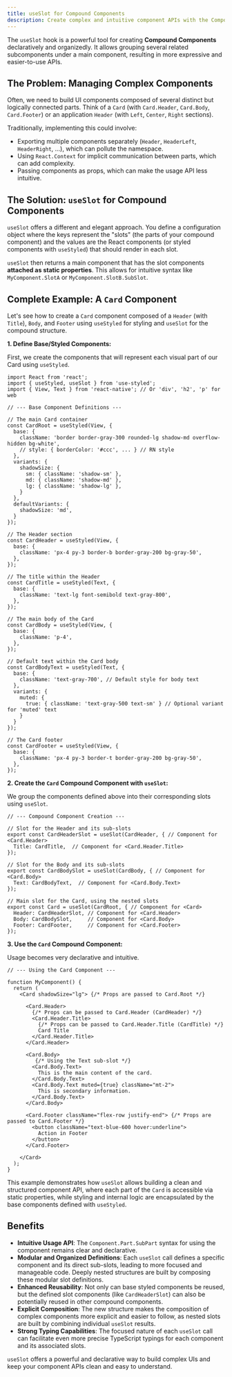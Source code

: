 ```yaml
---
title: useSlot for Compound Components
description: Create complex and intuitive component APIs with the Compound Components pattern using useSlot.
---
```


The `useSlot` hook is a powerful tool for creating **Compound Components** declaratively and organizedly. It allows grouping several related subcomponents under a main component, resulting in more expressive and easier-to-use APIs.

## The Problem: Managing Complex Components

Often, we need to build UI components composed of several distinct but logically connected parts. Think of a `Card` (with `Card.Header`, `Card.Body`, `Card.Footer`) or an application `Header` (with `Left`, `Center`, `Right` sections).

Traditionally, implementing this could involve:

*   Exporting multiple components separately (`Header`, `HeaderLeft`, `HeaderRight`, ...), which can pollute the namespace.
*   Using `React.Context` for implicit communication between parts, which can add complexity.
*   Passing components as props, which can make the usage API less intuitive.

## The Solution: `useSlot` for Compound Components

`useSlot` offers a different and elegant approach. You define a configuration object where the keys represent the "slots" (the parts of your compound component) and the values are the React components (or styled components with `useStyled`) that should render in each slot.

`useSlot` then returns a main component that has the slot components **attached as static properties**. This allows for intuitive syntax like `MyComponent.SlotA` or `MyComponent.SlotB.SubSlot`.

## Complete Example: A `Card` Component

Let's see how to create a `Card` component composed of a `Header` (with `Title`), `Body`, and `Footer` using `useStyled` for styling and `useSlot` for the compound structure.

**1. Define Base/Styled Components:**

First, we create the components that will represent each visual part of our Card using `useStyled`.

```tsx
import React from 'react';
import { useStyled, useSlot } from 'use-styled';
import { View, Text } from 'react-native'; // Or 'div', 'h2', 'p' for web

// --- Base Component Definitions ---

// The main Card container
const CardRoot = useStyled(View, {
  base: {
    className: 'border border-gray-300 rounded-lg shadow-md overflow-hidden bg-white',
    // style: { borderColor: '#ccc', ... } // RN style
  },
  variants: {
    shadowSize: {
      sm: { className: 'shadow-sm' },
      md: { className: 'shadow-md' },
      lg: { className: 'shadow-lg' },
    }
  },
  defaultVariants: {
    shadowSize: 'md',
  }
});

// The Header section
const CardHeader = useStyled(View, {
  base: {
    className: 'px-4 py-3 border-b border-gray-200 bg-gray-50',
  },
});

// The title within the Header
const CardTitle = useStyled(Text, {
  base: {
    className: 'text-lg font-semibold text-gray-800',
  },
});

// The main body of the Card
const CardBody = useStyled(View, {
  base: {
    className: 'p-4',
  },
});

// Default text within the Card body
const CardBodyText = useStyled(Text, {
  base: {
    className: 'text-gray-700', // Default style for body text
  },
  variants: {
    muted: {
      true: { className: 'text-gray-500 text-sm' } // Optional variant for 'muted' text
    }
  }
});

// The Card footer
const CardFooter = useStyled(View, {
  base: {
    className: 'px-4 py-3 border-t border-gray-200 bg-gray-50',
  },
});
```

**2. Create the `Card` Compound Component with `useSlot`:**

We group the components defined above into their corresponding slots using `useSlot`.

```tsx
// --- Compound Component Creation ---

// Slot for the Header and its sub-slots
export const CardHeaderSlot = useSlot(CardHeader, { // Component for <Card.Header>
  Title: CardTitle,  // Component for <Card.Header.Title>
});

// Slot for the Body and its sub-slots
export const CardBodySlot = useSlot(CardBody, { // Component for <Card.Body>
  Text: CardBodyText,  // Component for <Card.Body.Text>
});

// Main slot for the Card, using the nested slots
export const Card = useSlot(CardRoot, { // Component for <Card>
  Header: CardHeaderSlot, // Component for <Card.Header>
  Body: CardBodySlot,     // Component for <Card.Body>
  Footer: CardFooter,     // Component for <Card.Footer>
});
```

**3. Use the `Card` Compound Component:**

Usage becomes very declarative and intuitive.

```tsx
// --- Using the Card Component ---

function MyComponent() {
  return (
    <Card shadowSize="lg"> {/* Props are passed to Card.Root */}
      
      <Card.Header>
        {/* Props can be passed to Card.Header (CardHeader) */}
        <Card.Header.Title>
          {/* Props can be passed to Card.Header.Title (CardTitle) */}
          Card Title
        </Card.Header.Title>
      </Card.Header>

      <Card.Body>
         {/* Using the Text sub-slot */}
        <Card.Body.Text>
          This is the main content of the card.
        </Card.Body.Text>
        <Card.Body.Text muted={true} className="mt-2">
          This is secondary information.
        </Card.Body.Text>
      </Card.Body>

      <Card.Footer className="flex-row justify-end"> {/* Props are passed to Card.Footer */}
        <button className="text-blue-600 hover:underline">
          Action in Footer
        </button>
      </Card.Footer>

    </Card>
  );
}
```

This example demonstrates how `useSlot` allows building a clean and structured component API, where each part of the `Card` is accessible via static properties, while styling and internal logic are encapsulated by the base components defined with `useStyled`.

## Benefits

*   **Intuitive Usage API**: The `Component.Part.SubPart` syntax for using the component remains clear and declarative.
*   **Modular and Organized Definitions**: Each `useSlot` call defines a specific component and its direct sub-slots, leading to more focused and manageable code. Deeply nested structures are built by composing these modular slot definitions.
*   **Enhanced Reusability**: Not only can base styled components be reused, but the defined slot components (like `CardHeaderSlot`) can also be potentially reused in other compound components.
*   **Explicit Composition**: The new structure makes the composition of complex components more explicit and easier to follow, as nested slots are built by combining individual `useSlot` results.
*   **Strong Typing Capabilities**: The focused nature of each `useSlot` call can facilitate even more precise TypeScript typings for each component and its associated slots.

`useSlot` offers a powerful and declarative way to build complex UIs and keep your component APIs clean and easy to understand.